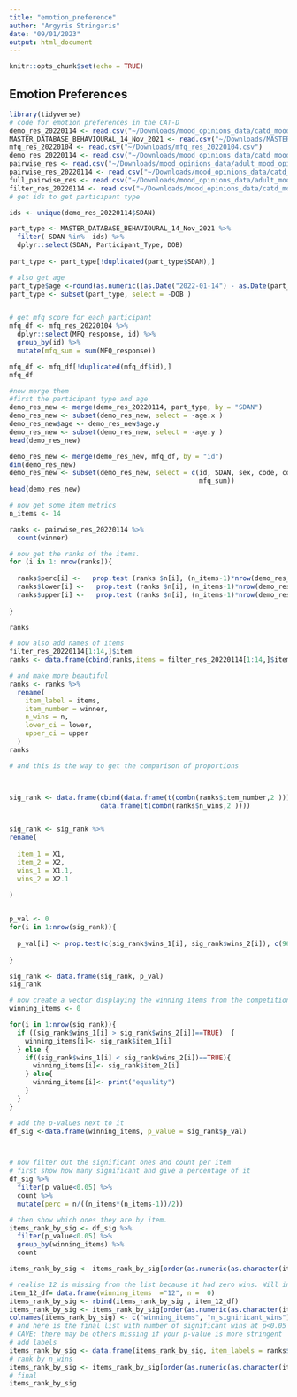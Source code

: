 ```yaml
---
title: "emotion_preference"
author: "Argyris Stringaris"
date: "09/01/2023"
output: html_document
---
```


```r
knitr::opts_chunk$set(echo = TRUE)
```

## Emotion Preferences

```r
library(tidyverse)
# code for emotion preferences in the CAT-D
demo_res_20220114 <- read.csv("~/Downloads/mood_opinions_data/catd_mood_opinions_data/demo_res_20220114.csv")
MASTER_DATABASE_BEHAVIOURAL_14_Nov_2021 <- read.csv("~/Downloads/MASTER_DATABASE_BEHAVIOURAL_14_Nov_2021.csv")
mfq_res_20220104 <- read.csv("~/Downloads/mfq_res_20220104.csv")
demo_res_20220114 <- read.csv("~/Downloads/mood_opinions_data/catd_mood_opinions_data/demo_res_20220114.csv")
pairwise_res <- read.csv("~/Downloads/mood_opinions_data/adult_mood_opinions_cloud_research/pairwise_res.csv")
pairwise_res_20220114 <- read.csv("~/Downloads/mood_opinions_data/catd_mood_opinions_data/pairwise_res_20220114.csv")
full_pairwise_res <- read.csv("~/Downloads/mood_opinions_data/adult_mood_opinions_cloud_research/full_pairwise_res.csv")
filter_res_20220114 <- read.csv("~/Downloads/mood_opinions_data/catd_mood_opinions_data/filter_res_20220114.csv")
# get ids to get participant type 
```

```r
ids <- unique(demo_res_20220114$SDAN)

part_type <- MASTER_DATABASE_BEHAVIOURAL_14_Nov_2021 %>% 
  filter( SDAN %in%  ids) %>% 
  dplyr::select(SDAN, Participant_Type, DOB) 
 
part_type <- part_type[!duplicated(part_type$SDAN),]

# also get age
part_type$age <-round(as.numeric((as.Date("2022-01-14") - as.Date(part_type$DOB))/365),0)
part_type <- subset(part_type, select = -DOB )


# get mfq score for each participant
mfq_df <- mfq_res_20220104 %>% 
  dplyr::select(MFQ_response, id) %>% 
  group_by(id) %>% 
  mutate(mfq_sum = sum(MFQ_response))

mfq_df <- mfq_df[!duplicated(mfq_df$id),]
mfq_df

```

```r
#now merge them
#first the participant type and age
demo_res_new <- merge(demo_res_20220114, part_type, by = "SDAN")
demo_res_new <- subset(demo_res_new, select = -age.x )
demo_res_new$age <- demo_res_new$age.y
demo_res_new <- subset(demo_res_new, select = -age.y )
head(demo_res_new)

demo_res_new <- merge(demo_res_new, mfq_df, by = "id")
dim(demo_res_new)
demo_res_new <- subset(demo_res_new, select = c(id, SDAN, sex, code, complete, Participant_Type, age, 
                                                mfq_sum))
head(demo_res_new)

# now get some item metrics
n_items <- 14

ranks <- pairwise_res_20220114 %>% 
  count(winner)

# now get the ranks of the items.
for (i in 1: nrow(ranks)){
  
  ranks$perc[i] <-   prop.test (ranks $n[i], (n_items-1)*nrow(demo_res_new))$estimate[[1]]
  ranks$lower[i] <-   prop.test (ranks $n[i], (n_items-1)*nrow(demo_res_new))$conf.int[[1]]
  ranks$upper[i] <-   prop.test (ranks $n[i], (n_items-1)*nrow(demo_res_new))$conf.int[[2]]
 
}

ranks
```

```r
# now also add names of items
filter_res_20220114[1:14,]$item
ranks <- data.frame(cbind(ranks,items = filter_res_20220114[1:14,]$item))

# and make more beautiful
ranks <- ranks %>% 
  rename(
    item_label = items, 
    item_number = winner,
    n_wins = n,
    lower_ci = lower,
    upper_ci = upper
  )
ranks


```

```r
# and this is the way to get the comparison of proportions



sig_rank <- data.frame(cbind(data.frame(t(combn(ranks$item_number,2 )))),
                       data.frame(t(combn(ranks$n_wins,2 ))))


sig_rank <- sig_rank %>% 
rename(
  
  item_1 = X1, 
  item_2 = X2, 
  wins_1 = X1.1,
  wins_2 = X2.1
  
)


p_val <- 0
for(i in 1:nrow(sig_rank)){
  
  p_val[i] <- prop.test(c(sig_rank$wins_1[i], sig_rank$wins_2[i]), c(962, 962))$p.value
  
}

sig_rank <- data.frame(sig_rank, p_val)
sig_rank

```



```r
# now create a vector displaying the winning items from the competition 
winning_items <- 0

for(i in 1:nrow(sig_rank)){
  if ((sig_rank$wins_1[i] > sig_rank$wins_2[i])==TRUE)  {
    winning_items[i]<- sig_rank$item_1[i]
  } else {
    if((sig_rank$wins_1[i] < sig_rank$wins_2[i])==TRUE){ 
      winning_items[i]<- sig_rank$item_2[i]
    } else{
      winning_items[i]<- print("equality")
    }  
  }
}

# add the p-values next to it
df_sig <-data.frame(winning_items, p_value = sig_rank$p_val)



# now filter out the significant ones and count per item
# first show how many significant and give a percentage of it
df_sig %>% 
  filter(p_value<0.05) %>% 
  count %>% 
  mutate(perc = n/((n_items*(n_items-1))/2))

# then show which ones they are by item. 
items_rank_by_sig <- df_sig %>% 
  filter(p_value<0.05) %>% 
  group_by(winning_items) %>% 
  count

```

```r
items_rank_by_sig <- items_rank_by_sig[order(as.numeric(as.character(items_rank_by_sig$winning_items))),]

# realise 12 is missing from the list because it had zero wins. Will insert it.
item_12_df= data.frame(winning_items  ="12", n =  0)
items_rank_by_sig <- rbind(items_rank_by_sig , item_12_df)
items_rank_by_sig <- items_rank_by_sig[order(as.numeric(as.character(items_rank_by_sig$winning_items))),]
colnames(items_rank_by_sig) <- c("winning_items", "n_signiricant_wins")
# and here is the final list with number of significant wins at p<0.05 
# CAVE: there may be others missing if your p-value is more stringent
# add labels
items_rank_by_sig <- data.frame(items_rank_by_sig, item_labels = ranks$item_label)
# rank by n_wins
items_rank_by_sig <- items_rank_by_sig[order(as.numeric(as.character(items_rank_by_sig$n_signiricant_wins))),]
# final
items_rank_by_sig 



```

